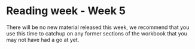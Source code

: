 # Reading week - Week 5

There will be no new material released this week, we recommend that you use this time to catchup on any former sections of the workbook that you may not have had a go at yet. 